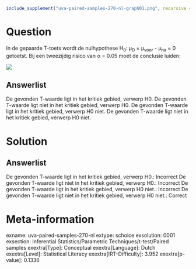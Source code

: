 ```r
include_supplement("uva-paired-samples-270-nl-graph01.png", recursive = TRUE)
```

Question
========

In de gepaarde T-toets wordt de nulhypothese H~0~: μ~D~ = μ~voor~ -
μ~na~ = 0 getoetst. Bij een tweezijdig risico van α = 0.05 moet de
conclusie luiden:

![](uva-paired-samples-270-nl-graph01.png)

Answerlist
----------

De gevonden T-waarde ligt in het kritiek gebied, verwerp H0.
De gevonden T-waarde ligt niet in het kritiek gebied, verwerp H0.
De gevonden T-waarde ligt in het kritiek gebied, verwerp H0 niet.
De gevonden T-waarde ligt niet in het kritiek gebied, verwerp H0 niet.

Solution
========

Answerlist
----------

De gevonden T-waarde ligt in het kritiek gebied, verwerp H0.: Incorrect
De gevonden T-waarde ligt niet in het kritiek gebied, verwerp H0.: Incorrect
De gevonden T-waarde ligt in het kritiek gebied, verwerp H0 niet.: Incorrect
De gevonden T-waarde ligt niet in het kritiek gebied, verwerp H0 niet.: Correct

Meta-information
================
exname: uva-paired-samples-270-nl
extype: schoice
exsolution: 0001
exsection: Inferential Statistics/Parametric Techniques/t-test/Paired samples
exextra[Type]: Conceptual
exextra[Language]: Dutch
exextra[Level]: Statistical Literacy
exextra[IRT-Difficulty]: 3.952
exextra[p-value]: 0.1336
